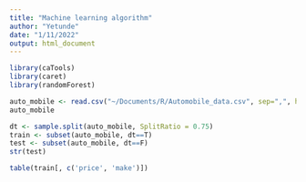 ```yaml
---
title: "Machine learning algorithm"
author: "Yetunde"
date: "1/11/2022"
output: html_document
---
```


```r
library(caTools)
library(caret)
library(randomForest)

auto_mobile <- read.csv("~/Documents/R/Automobile_data.csv", sep=",", header = T)
auto_mobile 

dt <- sample.split(auto_mobile, SplitRatio = 0.75)
train <- subset(auto_mobile, dt==T)
test <- subset(auto_mobile, dt==F)
str(test)
```
```r
table(train[, c('price', 'make')])
```
